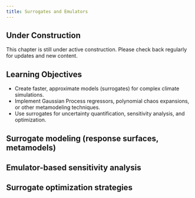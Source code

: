 ```yaml
---
title: Surrogates and Emulators
---
```


::: {.callout-note}
## Under Construction
This chapter is still under active construction. Please check back regularly for updates and new content.
:::

::: {.callout-tip}
## Learning Objectives
:::

- Create faster, approximate models (surrogates) for complex climate simulations.
- Implement Gaussian Process regressors, polynomial chaos expansions, or other metamodeling techniques.
- Use surrogates for uncertainty quantification, sensitivity analysis, and optimization.

## Surrogate modeling (response surfaces, metamodels)

## Emulator-based sensitivity analysis

## Surrogate optimization strategies
